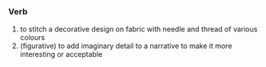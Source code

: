 =={{en}}==
===Verb===
# to stitch a decorative design on fabric with needle and thread of various colours
# (figurative) to add imaginary detail to a narrative to make it more interesting or acceptable